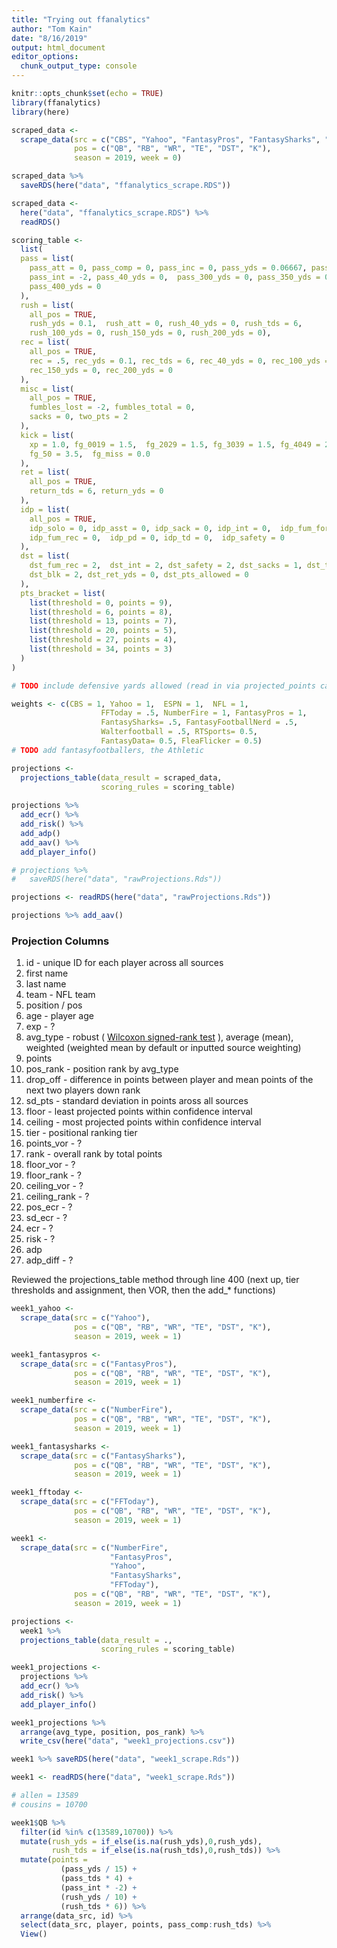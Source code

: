 ```yaml
---
title: "Trying out ffanalytics"
author: "Tom Kain"
date: "8/16/2019"
output: html_document
editor_options: 
  chunk_output_type: console
---
```


```r
knitr::opts_chunk$set(echo = TRUE)
library(ffanalytics)
library(here)
```

```r
scraped_data <-
  scrape_data(src = c("CBS", "Yahoo", "FantasyPros", "FantasySharks", "NumberFire", "NFL"),
              pos = c("QB", "RB", "WR", "TE", "DST", "K"),
              season = 2019, week = 0)

scraped_data %>%
  saveRDS(here("data", "ffanalytics_scrape.RDS"))

scraped_data <- 
  here("data", "ffanalytics_scrape.RDS") %>% 
  readRDS()
```

```r
scoring_table <-
  list(
  pass = list(
    pass_att = 0, pass_comp = 0, pass_inc = 0, pass_yds = 0.06667, pass_tds = 4,
    pass_int = -2, pass_40_yds = 0,  pass_300_yds = 0, pass_350_yds = 0,
    pass_400_yds = 0
  ),
  rush = list(
    all_pos = TRUE,
    rush_yds = 0.1,  rush_att = 0, rush_40_yds = 0, rush_tds = 6,
    rush_100_yds = 0, rush_150_yds = 0, rush_200_yds = 0),
  rec = list(
    all_pos = TRUE,
    rec = .5, rec_yds = 0.1, rec_tds = 6, rec_40_yds = 0, rec_100_yds = 0,
    rec_150_yds = 0, rec_200_yds = 0
  ),
  misc = list(
    all_pos = TRUE,
    fumbles_lost = -2, fumbles_total = 0,
    sacks = 0, two_pts = 2
  ),
  kick = list(
    xp = 1.0, fg_0019 = 1.5,  fg_2029 = 1.5, fg_3039 = 1.5, fg_4049 = 2.5,
    fg_50 = 3.5,  fg_miss = 0.0
  ),
  ret = list(
    all_pos = TRUE,
    return_tds = 6, return_yds = 0
  ),
  idp = list(
    all_pos = TRUE,
    idp_solo = 0, idp_asst = 0, idp_sack = 0, idp_int = 0,  idp_fum_force = 0,
    idp_fum_rec = 0,  idp_pd = 0, idp_td = 0,  idp_safety = 0
  ),
  dst = list(
    dst_fum_rec = 2,  dst_int = 2, dst_safety = 2, dst_sacks = 1, dst_td = 6,
    dst_blk = 2, dst_ret_yds = 0, dst_pts_allowed = 0
  ),
  pts_bracket = list(
    list(threshold = 0, points = 9),
    list(threshold = 6, points = 8),
    list(threshold = 13, points = 7),
    list(threshold = 20, points = 5),
    list(threshold = 27, points = 4),
    list(threshold = 34, points = 3)
  )
)

# TODO include defensive yards allowed (read in via projected_points calc_projections.R:210)
```

```r
weights <- c(CBS = 1, Yahoo = 1,  ESPN = 1,  NFL = 1,
                    FFToday = .5, NumberFire = 1, FantasyPros = 1,
                    FantasySharks= .5, FantasyFootballNerd = .5,
                    Walterfootball = .5, RTSports= 0.5,
                    FantasyData= 0.5, FleaFlicker = 0.5)
# TODO add fantasyfootballers, the Athletic
```

```r
projections <-
  projections_table(data_result = scraped_data, 
                    scoring_rules = scoring_table)
  
projections %>% 
  add_ecr() %>% 
  add_risk() %>% 
  add_adp() 
  add_aav() %>%
  add_player_info()

# projections %>%
#   saveRDS(here("data", "rawProjections.Rds"))

projections <- readRDS(here("data", "rawProjections.Rds"))

projections %>% add_aav()
```

### Projection Columns

1. id - unique ID for each player across all sources
2. first name
3. last name
4. team - NFL team
5. position / pos
6. age - player age
7. exp - ?
8. avg_type - robust ( [Wilcoxon signed-rank test](https://en.wikipedia.org/wiki/Wilcoxon_signed-rank_test) ), average (mean), weighted (weighted mean by default or inputted source weighting)
9. points
10. pos_rank - position rank by avg_type
11. drop_off - difference in points between player and mean points of the next two players down rank
12. sd_pts - standard deviation in points aross all sources
13. floor - least projected points within confidence interval
14. ceiling - most projected points within confidence interval
15. tier - positional ranking tier
16. points_vor - ?
17. rank - overall rank by total points
18. floor_vor - ?
19. floor_rank - ?
20. ceiling_vor - ?
21. ceiling_rank - ?
22. pos_ecr - ?
23. sd_ecr - ?
24. ecr - ?
25. risk - ?
26. adp
27. adp_diff - ?

Reviewed the projections_table method through line 400 (next up, tier thresholds and assignment, then VOR, then the add_* functions)


```r

week1_yahoo <-
  scrape_data(src = c("Yahoo"),
              pos = c("QB", "RB", "WR", "TE", "DST", "K"),
              season = 2019, week = 1)

week1_fantasypros <- 
  scrape_data(src = c("FantasyPros"),
              pos = c("QB", "RB", "WR", "TE", "DST", "K"),
              season = 2019, week = 1)

week1_numberfire <- 
  scrape_data(src = c("NumberFire"),
              pos = c("QB", "RB", "WR", "TE", "DST", "K"),
              season = 2019, week = 1)

week1_fantasysharks <-
  scrape_data(src = c("FantasySharks"),
              pos = c("QB", "RB", "WR", "TE", "DST", "K"),
              season = 2019, week = 1)

week1_fftoday <-
  scrape_data(src = c("FFToday"),
              pos = c("QB", "RB", "WR", "TE", "DST", "K"),
              season = 2019, week = 1)

week1 <- 
  scrape_data(src = c("NumberFire", 
                      "FantasyPros", 
                      "Yahoo", 
                      "FantasySharks", 
                      "FFToday"),
              pos = c("QB", "RB", "WR", "TE", "DST", "K"),
              season = 2019, week = 1)

projections <- 
  week1 %>% 
  projections_table(data_result = .,
                    scoring_rules = scoring_table)

week1_projections <- 
  projections %>% 
  add_ecr() %>% 
  add_risk() %>% 
  add_player_info()

week1_projections %>% 
  arrange(avg_type, position, pos_rank) %>% 
  write_csv(here("data", "week1_projections.csv"))

week1 %>% saveRDS(here("data", "week1_scrape.Rds"))

week1 <- readRDS(here("data", "week1_scrape.Rds"))

# allen = 13589
# cousins = 10700

week1$QB %>% 
  filter(id %in% c(13589,10700)) %>% 
  mutate(rush_yds = if_else(is.na(rush_yds),0,rush_yds),
         rush_tds = if_else(is.na(rush_tds),0,rush_tds)) %>% 
  mutate(points = 
           (pass_yds / 15) +
           (pass_tds * 4) +
           (pass_int * -2) +
           (rush_yds / 10) +
           (rush_tds * 6)) %>% 
  arrange(data_src, id) %>% 
  select(data_src, player, points, pass_comp:rush_tds) %>%
  View()

```